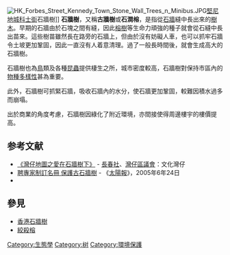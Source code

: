 [[File:HK_Forbes_Street_Kennedy_Town_Stone_Wall_Trees_n_Minibus.JPG|thumb]][[堅尼地城|堅尼地城]][[科士街|科士街]]石牆樹]]
'''石牆樹'''，又稱'''古牆樹'''或'''石澗榕'''，是指從[[石牆|石牆]]縫中長出來的[[树|樹木]]。早期的石牆由於石塊之間有縫，因此[[榕樹|榕樹]]等生命力頑強的種子就會從石縫中長出苗來。這些樹苗雖然長在路旁的石牆上，但由於沒有妨礙人車，也可以抓牢石牆令土坡更加鞏固，因此一直沒有人着意清理。過了一般長時間後，就會生成高大的石牆樹。

石牆樹也為[[鳥|鳥]]類及各種[[昆蟲|昆蟲]]提供棲生之所，城市密度較高，石牆樹對保持市區內的[[物種多樣性|物種多樣性]]甚為重要。

此外，石牆樹可抓緊石牆，吸收石牆內的水分，使石牆更加鞏固，較難因積水過多而崩塌。

出於商業的角度考慮，石牆樹因綠化了附近環境，亦間接使得周邊樓宇的樓價提高。

==参考文献==
<div class="references-small">
<references />
*[https://web.archive.org/web/20071014010335/http://www.culturalwanchai.net/chi/Tree-Map_chi.htm  《灣仔地圖之愛在石牆樹下》] - [[長春社|長春社]]、[[灣仔區議會|灣仔區議會]]：文化灣仔
*[http://the-sun.orisun.com/channels/news/20050624/20050624023339_0001.html 聘專家制訂名冊 保護古石牆樹] - 《[[太陽報|太陽報]]》，2005年6年24日
* {{cite news |url=http://www.takungpao.com/news/06/03/28/XY-544371.htm |dead-url=yes |archive-url=https://web.archive.org/web/20060629011025/http://www.takungpao.com/news/06/03/28/XY-544371.htm |newspaper=《[[大公報|大公報]]》 |title=石牆樹 |author=[[陳天權|陳天權]] |date=2006-03-28 |archive-date=2006-06-29 |access-date=2020-12-20 |language=zh }}
</div>

==參見==
*[[香港石牆樹|香港石牆樹]]
*[[絞殺榕|絞殺榕]]

{{plant-stub}}

[[Category:生態學|Category:生態學]]
[[Category:树|Category:树]]
[[Category:環境保護|Category:環境保護]]